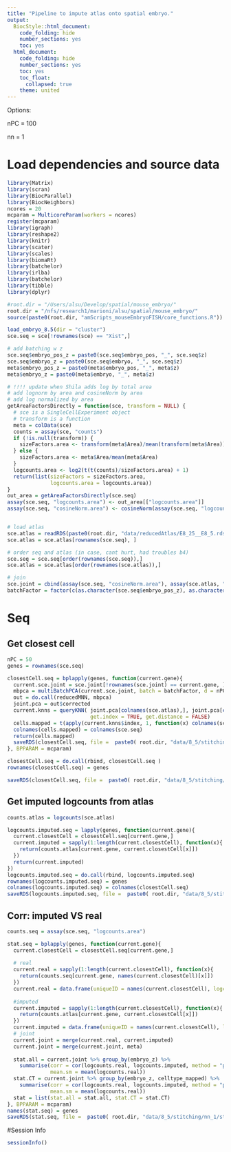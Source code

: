 ```yaml
---
title: "Pipeline to impute atlas onto spatial embryo."
output:
  BiocStyle::html_document:
    code_folding: hide
    number_sections: yes
    toc: yes  
  html_document:
    code_folding: hide
    number_sections: yes
    toc: yes
    toc_float:
      collapsed: true
    theme: united
---
```


Options:

nPC = 100

nn = 1

# Load dependencies and source data

```r

library(Matrix)
library(scran)
library(BiocParallel)
library(BiocNeighbors)
ncores = 20
mcparam = MulticoreParam(workers = ncores)
register(mcparam)
library(igraph)
library(reshape2)
library(knitr)
library(scater)
library(scales)
library(biomaRt)
library(batchelor)
library(irlba)
library(batchelor)
library(tibble)
library(dplyr)

#root.dir = "/Users/alsu/Develop/spatial/mouse_embryo/"
root.dir = "/nfs/research1/marioni/alsu/spatial/mouse_embryo/"
source(paste0(root.dir, "amScripts_mouseEmbryoFISH/core_functions.R"))

load_embryo_8.5(dir = "cluster")
sce.seq = sce[!rownames(sce) == "Xist",]

# add batching w z
sce.seq$embryo_pos_z = paste0(sce.seq$embryo_pos, "_", sce.seq$z)
sce.seq$embryo_z = paste0(sce.seq$embryo, "_", sce.seq$z)
meta$embryo_pos_z = paste0(meta$embryo_pos, "_", meta$z)
meta$embryo_z = paste0(meta$embryo, "_", meta$z)

# !!!! update when Shila adds log by total area
# add lognorm by area and cosineNorm by area
# add log normalized by area
getAreaFactorsDirectly = function(sce, transform = NULL) {
  # sce is a SingleCellExperiment object
  # transform is a function
  meta = colData(sce)
  counts = assay(sce, "counts")
  if (!is.null(transform)) {
    sizeFactors.area <- transform(meta$Area)/mean(transform(meta$Area))
  } else {
    sizeFactors.area <- meta$Area/mean(meta$Area)
  }
  logcounts.area <- log2(t(t(counts)/sizeFactors.area) + 1)
  return(list(sizeFactors = sizeFactors.area,
              logcounts.area = logcounts.area))
}
out_area = getAreaFactorsDirectly(sce.seq)
assay(sce.seq, "logcounts.area") <- out_area[["logcounts.area"]]
assay(sce.seq, "cosineNorm.area") <- cosineNorm(assay(sce.seq, "logcounts.area"))


# load atlas 
sce.atlas = readRDS(paste0(root.dir, "data/reducedAtlas/E8_25__E8_5.rds"))
sce.atlas = sce.atlas[rownames(sce.seq), ]

# order seq and atlas (in case, cant hurt, had troubles b4)
sce.seq = sce.seq[order(rownames(sce.seq)),]
sce.atlas = sce.atlas[order(rownames(sce.atlas)),]

# join
sce.joint = cbind(assay(sce.seq, "cosineNorm.area"), assay(sce.atlas, "cosineNorm"))
batchFactor = factor(c(as.character(sce.seq$embryo_pos_z), as.character(sce.atlas$sample)))


```

# Seq

## Get closest cell

```r

nPC = 50
genes = rownames(sce.seq)

closestCell.seq = bplapply(genes, function(current.gene){
  current.sce.joint = sce.joint[!rownames(sce.joint) == current.gene, ]
  mbpca = multiBatchPCA(current.sce.joint, batch = batchFactor, d = nPC)
  out = do.call(reducedMNN, mbpca)
  joint.pca = out$corrected
  current.knns = queryKNN( joint.pca[colnames(sce.atlas),], joint.pca[colnames(sce.seq),], k = 1, 
                           get.index = TRUE, get.distance = FALSE)
  cells.mapped = t(apply(current.knns$index, 1, function(x) colnames(sce.atlas)[x]))
  colnames(cells.mapped) = colnames(sce.seq)
  return(cells.mapped)
  saveRDS(closestCell.seq, file =  paste0( root.dir, "data/8_5/stitching/nn_1/closest_cell_seq2atlas_", current.gene, ".rds"))
}, BPPARAM = mcparam)

closestCell.seq = do.call(rbind, closestCell.seq )
rownames(closestCell.seq) = genes

saveRDS(closestCell.seq, file =  paste0( root.dir, "data/8_5/stitching/nn_1/closest_cell_seq2atlas.rds"))


```

## Get imputed logcounts from atlas

```r

counts.atlas = logcounts(sce.atlas)

logcounts.imputed.seq = lapply(genes, function(current.gene){
  current.closestCell = closestCell.seq[current.gene,]
  current.imputed = sapply(1:length(current.closestCell), function(x){
    return(counts.atlas[current.gene, current.closestCell[x]])
  })
  return(current.imputed)
})
logcounts.imputed.seq = do.call(rbind, logcounts.imputed.seq)
rownames(logcounts.imputed.seq) = genes
colnames(logcounts.imputed.seq) = colnames(closestCell.seq)
saveRDS(logcounts.imputed.seq, file =  paste0( root.dir, "data/8_5/stitching/nn_1/imputed_logcounts_seq2atlas.rds"))

```


## Corr: imputed VS real

```r

counts.seq = assay(sce.seq, "logcounts.area")

stat.seq = bplapply(genes, function(current.gene){
  current.closestCell = closestCell.seq[current.gene,]
  
  # real
  current.real = sapply(1:length(current.closestCell), function(x){
    return(counts.seq[current.gene, names(current.closestCell)[x]])
  })
  current.real = data.frame(uniqueID = names(current.closestCell), logcounts.real = current.real)
  
  #imputed
  current.imputed = sapply(1:length(current.closestCell), function(x){
    return(counts.atlas[current.gene, current.closestCell[x]])
  })
  current.imputed = data.frame(uniqueID = names(current.closestCell), logcounts.imputed = current.imputed)
  # joint
  current.joint = merge(current.real, current.imputed)
  current.joint = merge(current.joint, meta)
  
  stat.all = current.joint %>% group_by(embryo_z) %>%
    summarise(corr = cor(logcounts.real, logcounts.imputed, method = "pearson"), 
              mean.sm = mean(logcounts.real))
  stat.CT = current.joint %>% group_by(embryo_z, celltype_mapped) %>%
    summarise(corr = cor(logcounts.real, logcounts.imputed, method = "pearson"), 
              mean.sm = mean(logcounts.real))
  stat = list(stat.all = stat.all, stat.CT = stat.CT)
}, BPPARAM = mcparam)
names(stat.seq) = genes
saveRDS(stat.seq, file =  paste0( root.dir, "data/8_5/stitching/nn_1/stat_corr_seq2atlas.rds"))


```





#Session Info

```r

sessionInfo()

```
